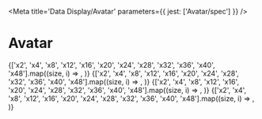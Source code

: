 

<Meta title='Data Display/Avatar' parameters={{ jest: ['Avatar/spec'] }} />

# Avatar

<Canvas>
  <Story name='Default'>
    <Margins all='x16'>
      {['x2', 'x4', 'x8', 'x12', 'x16', 'x20', 'x24', 'x28', 'x32', 'x36', 'x40', 'x48'].map((size, i) =>
        <Avatar
          key={i}
          url='data:image/jpeg;base64,/9j/4AAQSkZJRgABAQAAAQABAAD/2wBDAAgGBgcGBQgHBwcJCQgKDBQNDAsLDBkSEw8UHRofHh0aHBwgJC
              4nICIsIxwcKDcpLDAxNDQ0Hyc5PTgyPC4zNDL/2wBDAQkJCQwLDBgNDRgyIRwhMjIyMjIyMjIyMjIyMjIyMjIyMjIyMjIyMjIyMjIyMjIyMj
              IyMjIyMjIyMjIyMjIyMjL/wAARCAAoACgDASIAAhEBAxEB/8QAGwAAAgIDAQAAAAAAAAAAAAAAAAcEBgIDBQj/xAAuEAACAQQAAwcEAQUAAA
              AAAAABAgMABAUREiExBhMUIkFRYQcWcYGhFTJSgpH/xAAYAQADAQEAAAAAAAAAAAAAAAACAwQBAP/EAB4RAAIBBQEBAQAAAAAAAAAAAAABAg
              MREiExE0HR/9oADAMBAAIRAxEAPwBuXuIkhBuMe5ib/AHQP49q4L3mLitryTLTSpOiHQI5k/HzXa/qbFOEudVTu1dumWvcTaNCZYZ7vU6g6L
              xqjOU/24dfs1Ouh9FnkMpd3Reeyx83hAxZZEhkdV9/MBrX71WGPvJcqrJBGveKATtuXXqNU0pu02bTHXD/AGvJAluyxxRd6F4x00o+NdKoVr
              jbzJdvVe1t5cVLc2ck8qjnohgpPtz2v7G6JtPQ2VJwjlcw+37mchpnK6GtIuv5NFWeTsLNPvxWTvpfjvOEfwKKzEVkSct2vscS/BIzSN0YRk
              eX81UpPqO8masJETu7OOccY4dswYFQeftv096XV5knuJGdm2T1+agvMXj8jEaHX905QihabvcbuS7X566mLWLwSY8PuRnk/u4eZ0deTl71Ef
              6hY+0yM88TzeNZY4luYwpVYyduOfrvhPTnr0pXSX9y5mCsyJMdyxxvwq599em+taItqCSNc90ChvZRUruUcT0JiO18Elpk7t8v41LWzacxkB
              SuvjQ/FFJayjDWrCTepAQ2vUH0oo/Jk3ovpwJJeVCP5CN+lFFaaMqy+nAyuChvrTI2kN9JAsi2ZOy4IBHMnkSCP+iqBexSWdxLazoUljJVlP
              UH2oorkV10pRc7b1zXb/hZOzuJvM86QWEXeELxOzHSIPcmiiiunVlF2RNTpRkrs//Z'
          size={size}
        />,
      )}
    </Margins>
  </Story>
</Canvas>

<ArgsTable of={Avatar} />

<Canvas>
  <Story name='Rounded'>
    <Margins all='x16'>
      {['x2', 'x4', 'x8', 'x12', 'x16', 'x20', 'x24', 'x28', 'x32', 'x36', 'x40', 'x48'].map((size, i) =>
        <Avatar
          key={i}
          url='data:image/jpeg;base64,/9j/4AAQSkZJRgABAQAAAQABAAD/2wBDAAgGBgcGBQgHBwcJCQgKDBQNDAsLDBkSEw8UHRofHh0aHBwgJC
              4nICIsIxwcKDcpLDAxNDQ0Hyc5PTgyPC4zNDL/2wBDAQkJCQwLDBgNDRgyIRwhMjIyMjIyMjIyMjIyMjIyMjIyMjIyMjIyMjIyMjIyMjIyMj
              IyMjIyMjIyMjIyMjIyMjL/wAARCAAoACgDASIAAhEBAxEB/8QAGwAAAgIDAQAAAAAAAAAAAAAAAAcEBgIDBQj/xAAuEAACAQQAAwcEAQUAAA
              AAAAABAgMABAUREiExBhMUIkFRYQcWcYGhFTJSgpH/xAAYAQADAQEAAAAAAAAAAAAAAAACAwQBAP/EAB4RAAIBBQEBAQAAAAAAAAAAAAABAg
              MREiExE0HR/9oADAMBAAIRAxEAPwBuXuIkhBuMe5ib/AHQP49q4L3mLitryTLTSpOiHQI5k/HzXa/qbFOEudVTu1dumWvcTaNCZYZ7vU6g6L
              xqjOU/24dfs1Ouh9FnkMpd3Reeyx83hAxZZEhkdV9/MBrX71WGPvJcqrJBGveKATtuXXqNU0pu02bTHXD/AGvJAluyxxRd6F4x00o+NdKoVr
              jbzJdvVe1t5cVLc2ck8qjnohgpPtz2v7G6JtPQ2VJwjlcw+37mchpnK6GtIuv5NFWeTsLNPvxWTvpfjvOEfwKKzEVkSct2vscS/BIzSN0YRk
              eX81UpPqO8masJETu7OOccY4dswYFQeftv096XV5knuJGdm2T1+agvMXj8jEaHX905QihabvcbuS7X566mLWLwSY8PuRnk/u4eZ0deTl71Ef
              6hY+0yM88TzeNZY4luYwpVYyduOfrvhPTnr0pXSX9y5mCsyJMdyxxvwq599em+taItqCSNc90ChvZRUruUcT0JiO18Elpk7t8v41LWzacxkB
              SuvjQ/FFJayjDWrCTepAQ2vUH0oo/Jk3ovpwJJeVCP5CN+lFFaaMqy+nAyuChvrTI2kN9JAsi2ZOy4IBHMnkSCP+iqBexSWdxLazoUljJVlP
              UH2oorkV10pRc7b1zXb/hZOzuJvM86QWEXeELxOzHSIPcmiiiunVlF2RNTpRkrs//Z'
          size={size}
          rounded
        />,
      )}
    </Margins>
  </Story>
</Canvas>

<Canvas>
  <Story name='Stack'>
    <Margins all='x16'>
      {['x2', 'x4', 'x8', 'x12', 'x16', 'x20', 'x24', 'x28', 'x32', 'x36', 'x40', 'x48'].map((size, i) =>
        <Avatar.Stack key={i}>
          <Avatar
            url='data:image/jpeg;base64,/9j/4AAQSkZJRgABAQAAAQABAAD/2wBDAAgGBgcGBQgHBwcJCQgKDBQNDAsLDBkSEw8UHRofHh0aHBwgJC
              4nICIsIxwcKDcpLDAxNDQ0Hyc5PTgyPC4zNDL/2wBDAQkJCQwLDBgNDRgyIRwhMjIyMjIyMjIyMjIyMjIyMjIyMjIyMjIyMjIyMjIyMjIyMj
              IyMjIyMjIyMjIyMjIyMjL/wAARCAAoACgDASIAAhEBAxEB/8QAGwAAAgIDAQAAAAAAAAAAAAAAAAcEBgIDBQj/xAAuEAACAQQAAwcEAQUAAA
              AAAAABAgMABAUREiExBhMUIkFRYQcWcYGhFTJSgpH/xAAYAQADAQEAAAAAAAAAAAAAAAACAwQBAP/EAB4RAAIBBQEBAQAAAAAAAAAAAAABAg
              MREiExE0HR/9oADAMBAAIRAxEAPwBuXuIkhBuMe5ib/AHQP49q4L3mLitryTLTSpOiHQI5k/HzXa/qbFOEudVTu1dumWvcTaNCZYZ7vU6g6L
              xqjOU/24dfs1Ouh9FnkMpd3Reeyx83hAxZZEhkdV9/MBrX71WGPvJcqrJBGveKATtuXXqNU0pu02bTHXD/AGvJAluyxxRd6F4x00o+NdKoVr
              jbzJdvVe1t5cVLc2ck8qjnohgpPtz2v7G6JtPQ2VJwjlcw+37mchpnK6GtIuv5NFWeTsLNPvxWTvpfjvOEfwKKzEVkSct2vscS/BIzSN0YRk
              eX81UpPqO8masJETu7OOccY4dswYFQeftv096XV5knuJGdm2T1+agvMXj8jEaHX905QihabvcbuS7X566mLWLwSY8PuRnk/u4eZ0deTl71Ef
              6hY+0yM88TzeNZY4luYwpVYyduOfrvhPTnr0pXSX9y5mCsyJMdyxxvwq599em+taItqCSNc90ChvZRUruUcT0JiO18Elpk7t8v41LWzacxkB
              SuvjQ/FFJayjDWrCTepAQ2vUH0oo/Jk3ovpwJJeVCP5CN+lFFaaMqy+nAyuChvrTI2kN9JAsi2ZOy4IBHMnkSCP+iqBexSWdxLazoUljJVlP
              UH2oorkV10pRc7b1zXb/hZOzuJvM86QWEXeELxOzHSIPcmiiiunVlF2RNTpRkrs//Z'
            size={size}
          />
          <Avatar
            url='data:image/jpeg;base64,/9j/4AAQSkZJRgABAQAAAQABAAD/2wBDAAgGBgcGBQgHBwcJCQgKDBQNDAsLDBkSEw8UHRofHh0aHBwgJC
              4nICIsIxwcKDcpLDAxNDQ0Hyc5PTgyPC4zNDL/2wBDAQkJCQwLDBgNDRgyIRwhMjIyMjIyMjIyMjIyMjIyMjIyMjIyMjIyMjIyMjIyMjIyMj
              IyMjIyMjIyMjIyMjIyMjL/wAARCAAoACgDASIAAhEBAxEB/8QAGwAAAgIDAQAAAAAAAAAAAAAAAAcEBgIDBQj/xAAuEAACAQQAAwcEAQUAAA
              AAAAABAgMABAUREiExBhMUIkFRYQcWcYGhFTJSgpH/xAAYAQADAQEAAAAAAAAAAAAAAAACAwQBAP/EAB4RAAIBBQEBAQAAAAAAAAAAAAABAg
              MREiExE0HR/9oADAMBAAIRAxEAPwBuXuIkhBuMe5ib/AHQP49q4L3mLitryTLTSpOiHQI5k/HzXa/qbFOEudVTu1dumWvcTaNCZYZ7vU6g6L
              xqjOU/24dfs1Ouh9FnkMpd3Reeyx83hAxZZEhkdV9/MBrX71WGPvJcqrJBGveKATtuXXqNU0pu02bTHXD/AGvJAluyxxRd6F4x00o+NdKoVr
              jbzJdvVe1t5cVLc2ck8qjnohgpPtz2v7G6JtPQ2VJwjlcw+37mchpnK6GtIuv5NFWeTsLNPvxWTvpfjvOEfwKKzEVkSct2vscS/BIzSN0YRk
              eX81UpPqO8masJETu7OOccY4dswYFQeftv096XV5knuJGdm2T1+agvMXj8jEaHX905QihabvcbuS7X566mLWLwSY8PuRnk/u4eZ0deTl71Ef
              6hY+0yM88TzeNZY4luYwpVYyduOfrvhPTnr0pXSX9y5mCsyJMdyxxvwq599em+taItqCSNc90ChvZRUruUcT0JiO18Elpk7t8v41LWzacxkB
              SuvjQ/FFJayjDWrCTepAQ2vUH0oo/Jk3ovpwJJeVCP5CN+lFFaaMqy+nAyuChvrTI2kN9JAsi2ZOy4IBHMnkSCP+iqBexSWdxLazoUljJVlP
              UH2oorkV10pRc7b1zXb/hZOzuJvM86QWEXeELxOzHSIPcmiiiunVlF2RNTpRkrs//Z'
            size={size}
          />
          <Avatar
            url='data:image/jpeg;base64,/9j/4AAQSkZJRgABAQAAAQABAAD/2wBDAAgGBgcGBQgHBwcJCQgKDBQNDAsLDBkSEw8UHRofHh0aHBwgJC
              4nICIsIxwcKDcpLDAxNDQ0Hyc5PTgyPC4zNDL/2wBDAQkJCQwLDBgNDRgyIRwhMjIyMjIyMjIyMjIyMjIyMjIyMjIyMjIyMjIyMjIyMjIyMj
              IyMjIyMjIyMjIyMjIyMjL/wAARCAAoACgDASIAAhEBAxEB/8QAGwAAAgIDAQAAAAAAAAAAAAAAAAcEBgIDBQj/xAAuEAACAQQAAwcEAQUAAA
              AAAAABAgMABAUREiExBhMUIkFRYQcWcYGhFTJSgpH/xAAYAQADAQEAAAAAAAAAAAAAAAACAwQBAP/EAB4RAAIBBQEBAQAAAAAAAAAAAAABAg
              MREiExE0HR/9oADAMBAAIRAxEAPwBuXuIkhBuMe5ib/AHQP49q4L3mLitryTLTSpOiHQI5k/HzXa/qbFOEudVTu1dumWvcTaNCZYZ7vU6g6L
              xqjOU/24dfs1Ouh9FnkMpd3Reeyx83hAxZZEhkdV9/MBrX71WGPvJcqrJBGveKATtuXXqNU0pu02bTHXD/AGvJAluyxxRd6F4x00o+NdKoVr
              jbzJdvVe1t5cVLc2ck8qjnohgpPtz2v7G6JtPQ2VJwjlcw+37mchpnK6GtIuv5NFWeTsLNPvxWTvpfjvOEfwKKzEVkSct2vscS/BIzSN0YRk
              eX81UpPqO8masJETu7OOccY4dswYFQeftv096XV5knuJGdm2T1+agvMXj8jEaHX905QihabvcbuS7X566mLWLwSY8PuRnk/u4eZ0deTl71Ef
              6hY+0yM88TzeNZY4luYwpVYyduOfrvhPTnr0pXSX9y5mCsyJMdyxxvwq599em+taItqCSNc90ChvZRUruUcT0JiO18Elpk7t8v41LWzacxkB
              SuvjQ/FFJayjDWrCTepAQ2vUH0oo/Jk3ovpwJJeVCP5CN+lFFaaMqy+nAyuChvrTI2kN9JAsi2ZOy4IBHMnkSCP+iqBexSWdxLazoUljJVlP
              UH2oorkV10pRc7b1zXb/hZOzuJvM86QWEXeELxOzHSIPcmiiiunVlF2RNTpRkrs//Z'
            size={size}
          />
        </Avatar.Stack>,
      )}
    </Margins>
  </Story>
</Canvas>

<Canvas>
  <Story name='Stack Rounded'>
    <Margins all='x16'>
      {['x2', 'x4', 'x8', 'x12', 'x16', 'x20', 'x24', 'x28', 'x32', 'x36', 'x40', 'x48'].map((size, i) =>
        <Avatar.Stack key={i}>
          <Avatar
            url='data:image/jpeg;base64,/9j/4AAQSkZJRgABAQAAAQABAAD/2wBDAAgGBgcGBQgHBwcJCQgKDBQNDAsLDBkSEw8UHRofHh0aHBwgJC
              4nICIsIxwcKDcpLDAxNDQ0Hyc5PTgyPC4zNDL/2wBDAQkJCQwLDBgNDRgyIRwhMjIyMjIyMjIyMjIyMjIyMjIyMjIyMjIyMjIyMjIyMjIyMj
              IyMjIyMjIyMjIyMjIyMjL/wAARCAAoACgDASIAAhEBAxEB/8QAGwAAAgIDAQAAAAAAAAAAAAAAAAcEBgIDBQj/xAAuEAACAQQAAwcEAQUAAA
              AAAAABAgMABAUREiExBhMUIkFRYQcWcYGhFTJSgpH/xAAYAQADAQEAAAAAAAAAAAAAAAACAwQBAP/EAB4RAAIBBQEBAQAAAAAAAAAAAAABAg
              MREiExE0HR/9oADAMBAAIRAxEAPwBuXuIkhBuMe5ib/AHQP49q4L3mLitryTLTSpOiHQI5k/HzXa/qbFOEudVTu1dumWvcTaNCZYZ7vU6g6L
              xqjOU/24dfs1Ouh9FnkMpd3Reeyx83hAxZZEhkdV9/MBrX71WGPvJcqrJBGveKATtuXXqNU0pu02bTHXD/AGvJAluyxxRd6F4x00o+NdKoVr
              jbzJdvVe1t5cVLc2ck8qjnohgpPtz2v7G6JtPQ2VJwjlcw+37mchpnK6GtIuv5NFWeTsLNPvxWTvpfjvOEfwKKzEVkSct2vscS/BIzSN0YRk
              eX81UpPqO8masJETu7OOccY4dswYFQeftv096XV5knuJGdm2T1+agvMXj8jEaHX905QihabvcbuS7X566mLWLwSY8PuRnk/u4eZ0deTl71Ef
              6hY+0yM88TzeNZY4luYwpVYyduOfrvhPTnr0pXSX9y5mCsyJMdyxxvwq599em+taItqCSNc90ChvZRUruUcT0JiO18Elpk7t8v41LWzacxkB
              SuvjQ/FFJayjDWrCTepAQ2vUH0oo/Jk3ovpwJJeVCP5CN+lFFaaMqy+nAyuChvrTI2kN9JAsi2ZOy4IBHMnkSCP+iqBexSWdxLazoUljJVlP
              UH2oorkV10pRc7b1zXb/hZOzuJvM86QWEXeELxOzHSIPcmiiiunVlF2RNTpRkrs//Z'
            size={size}
            rounded
          />
          <Avatar
            url='data:image/jpeg;base64,/9j/4AAQSkZJRgABAQAAAQABAAD/2wBDAAgGBgcGBQgHBwcJCQgKDBQNDAsLDBkSEw8UHRofHh0aHBwgJC
              4nICIsIxwcKDcpLDAxNDQ0Hyc5PTgyPC4zNDL/2wBDAQkJCQwLDBgNDRgyIRwhMjIyMjIyMjIyMjIyMjIyMjIyMjIyMjIyMjIyMjIyMjIyMj
              IyMjIyMjIyMjIyMjIyMjL/wAARCAAoACgDASIAAhEBAxEB/8QAGwAAAgIDAQAAAAAAAAAAAAAAAAcEBgIDBQj/xAAuEAACAQQAAwcEAQUAAA
              AAAAABAgMABAUREiExBhMUIkFRYQcWcYGhFTJSgpH/xAAYAQADAQEAAAAAAAAAAAAAAAACAwQBAP/EAB4RAAIBBQEBAQAAAAAAAAAAAAABAg
              MREiExE0HR/9oADAMBAAIRAxEAPwBuXuIkhBuMe5ib/AHQP49q4L3mLitryTLTSpOiHQI5k/HzXa/qbFOEudVTu1dumWvcTaNCZYZ7vU6g6L
              xqjOU/24dfs1Ouh9FnkMpd3Reeyx83hAxZZEhkdV9/MBrX71WGPvJcqrJBGveKATtuXXqNU0pu02bTHXD/AGvJAluyxxRd6F4x00o+NdKoVr
              jbzJdvVe1t5cVLc2ck8qjnohgpPtz2v7G6JtPQ2VJwjlcw+37mchpnK6GtIuv5NFWeTsLNPvxWTvpfjvOEfwKKzEVkSct2vscS/BIzSN0YRk
              eX81UpPqO8masJETu7OOccY4dswYFQeftv096XV5knuJGdm2T1+agvMXj8jEaHX905QihabvcbuS7X566mLWLwSY8PuRnk/u4eZ0deTl71Ef
              6hY+0yM88TzeNZY4luYwpVYyduOfrvhPTnr0pXSX9y5mCsyJMdyxxvwq599em+taItqCSNc90ChvZRUruUcT0JiO18Elpk7t8v41LWzacxkB
              SuvjQ/FFJayjDWrCTepAQ2vUH0oo/Jk3ovpwJJeVCP5CN+lFFaaMqy+nAyuChvrTI2kN9JAsi2ZOy4IBHMnkSCP+iqBexSWdxLazoUljJVlP
              UH2oorkV10pRc7b1zXb/hZOzuJvM86QWEXeELxOzHSIPcmiiiunVlF2RNTpRkrs//Z'
            size={size}
            rounded
          />
          <Avatar
            url='data:image/jpeg;base64,/9j/4AAQSkZJRgABAQAAAQABAAD/2wBDAAgGBgcGBQgHBwcJCQgKDBQNDAsLDBkSEw8UHRofHh0aHBwgJC
              4nICIsIxwcKDcpLDAxNDQ0Hyc5PTgyPC4zNDL/2wBDAQkJCQwLDBgNDRgyIRwhMjIyMjIyMjIyMjIyMjIyMjIyMjIyMjIyMjIyMjIyMjIyMj
              IyMjIyMjIyMjIyMjIyMjL/wAARCAAoACgDASIAAhEBAxEB/8QAGwAAAgIDAQAAAAAAAAAAAAAAAAcEBgIDBQj/xAAuEAACAQQAAwcEAQUAAA
              AAAAABAgMABAUREiExBhMUIkFRYQcWcYGhFTJSgpH/xAAYAQADAQEAAAAAAAAAAAAAAAACAwQBAP/EAB4RAAIBBQEBAQAAAAAAAAAAAAABAg
              MREiExE0HR/9oADAMBAAIRAxEAPwBuXuIkhBuMe5ib/AHQP49q4L3mLitryTLTSpOiHQI5k/HzXa/qbFOEudVTu1dumWvcTaNCZYZ7vU6g6L
              xqjOU/24dfs1Ouh9FnkMpd3Reeyx83hAxZZEhkdV9/MBrX71WGPvJcqrJBGveKATtuXXqNU0pu02bTHXD/AGvJAluyxxRd6F4x00o+NdKoVr
              jbzJdvVe1t5cVLc2ck8qjnohgpPtz2v7G6JtPQ2VJwjlcw+37mchpnK6GtIuv5NFWeTsLNPvxWTvpfjvOEfwKKzEVkSct2vscS/BIzSN0YRk
              eX81UpPqO8masJETu7OOccY4dswYFQeftv096XV5knuJGdm2T1+agvMXj8jEaHX905QihabvcbuS7X566mLWLwSY8PuRnk/u4eZ0deTl71Ef
              6hY+0yM88TzeNZY4luYwpVYyduOfrvhPTnr0pXSX9y5mCsyJMdyxxvwq599em+taItqCSNc90ChvZRUruUcT0JiO18Elpk7t8v41LWzacxkB
              SuvjQ/FFJayjDWrCTepAQ2vUH0oo/Jk3ovpwJJeVCP5CN+lFFaaMqy+nAyuChvrTI2kN9JAsi2ZOy4IBHMnkSCP+iqBexSWdxLazoUljJVlP
              UH2oorkV10pRc7b1zXb/hZOzuJvM86QWEXeELxOzHSIPcmiiiunVlF2RNTpRkrs//Z'
            size={size}
            rounded
          />
        </Avatar.Stack>,
      )}
    </Margins>
  </Story>
</Canvas>
